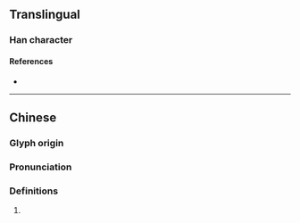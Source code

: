 {{character info}}
==Translingual==

===Han character===
{{Han char|rn=86|rad=火|as=08|sn=12|four=90847|canj=FYOK|ids=⿰火夜}}

====References====
* {{Han ref|kx=0675.060|dkj=19144|hdz=32210.100|uh=7132|ud=28978|bh=DA61|bd=55905}}

----

==Chinese==
{{zh-forms}}

===Glyph origin===
{{Han etym}}

===Pronunciation===
{{zh-pron
|m=jiāo,yì
|c=jik6
|mc=y
|oc=y
|cat=
}}

===Definitions===
{{zh-hanzi}}

# {{rfdef|zh}}
